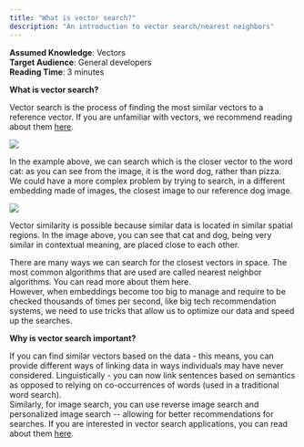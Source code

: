 ```yaml
---
title: "What is vector search?"
description: "An introduction to vector search/nearest neighbors"
---
```


**Assumed Knowledge**: Vectors  
**Target Audience**: General developers  
**Reading Time**: 3 minutes

**What is vector search?**

Vector search is the process of finding the most similar vectors to a reference vector. If you are unfamiliar with vectors, we recommend reading about them [here](/custom-transformations/getting-started).

<Frame>
  <img src="/images/548fc17-embedding.png" />
</Frame>


In the example above, we can search which is the closer vector to the word cat: as you can see from the image, it is the word dog, rather than pizza.  
We could have a more complex problem by trying to search, in a different embedding made of images, the closest image to our reference dog image.

<Frame caption="Image Vector Search aims to identify the closest vectors based on given images">
  <img src="/images/7604e9e-image.png " />
</Frame>





Vector similarity is possible because similar data is located in similar spatial regions. In the image above, you can see that cat and dog, being very similar in contextual meaning, are placed close to each other.

There are many ways we can search for the closest vectors in space. The most common algorithms that are used are called nearest neighbor algorithms. You can read more about them here.  
However, when embeddings become too big to manage and require to be checked thousands of times per second, like big tech recommendation systems, we need to use tricks that allow us to optimize our data and speed up the searches.

**Why is vector search important?**

If you can find similar vectors based on the data - this means, you can provide different ways of linking data in ways individuals may have never considered. Linguistically - you can now link sentences based on semantics as opposed to relying on co-occurrences of words (used in a traditional word search).  
Similarly, for image search, you can use reverse image search and personalized image search -- allowing for better recommendations for searches. If you are interested in vector search applications, you can read about them [here](https://relevance-api.readme.io/recipes/how-to-turn-images-into-vectors).